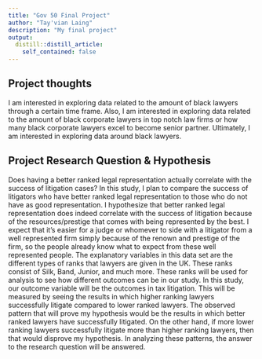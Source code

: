 ```yaml
---
title: "Gov 50 Final Project"
author: "Tay'vian Laing"
description: "My final project"
output:
  distill::distill_article:
    self_contained: false
---
```




## Project thoughts

I am interested in exploring data related to the amount of black lawyers through a certain time frame.
Also, I am interested in exploring data related to the amount of black corporate lawyers in top notch law firms or
how many black corporate lawyers excel to become senior partner. 
Ultimately, I am interested in exploring data around black lawyers. 



## Project Research Question & Hypothesis

Does having a better ranked legal representation actually correlate with the success of litigation cases?
In this study, I plan to compare the success of litigators who have better ranked legal representation to those who do not have as good representation. 
I hypothesize that better ranked legal representation does indeed correlate with the success of litigation because of the resources/prestige that comes with being represented by the best. 
I expect that it’s easier for a judge or whomever to side with a litigator from a well represented firm simply because of the renown and prestige of the firm, so the people already know what to expect from these well represented people. 
The explanatory variables in this data set are the different types of ranks that lawyers are given in the UK. 
These ranks consist of Silk, Band, Junior, and much more.
These ranks will be used for analysis to see how different outcomes can be in our study.
In this study, our outcome variable will be the outcomes in tax litigation.
This will be measured by seeing the results in which higher ranking lawyers successfully litigate compared to lower ranked lawyers.
The observed pattern that will prove my hypothesis would be the results in which better ranked lawyers have successfully litigated.
On the other hand, if more lower ranking lawyers successfully litigate more than higher ranking lawyers, then that would disprove my hypothesis. In analyzing these patterns, the answer to the research question will be answered. 
